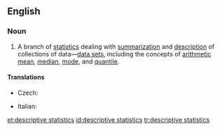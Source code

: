 ==English==
{{wikipedia}}

===Noun===
{{en-noun|sg=[[descriptive]] [[statistics]]|-}}

# {{statistics}} A branch of [[statistics]] dealing with [[summarization]] and [[description]] of collections of data—[[data set]]s, including the concepts of [[arithmetic mean]], [[median]], [[mode]], and [[quantile]].

====Translations====
{{trans-top|branch of statistics}}
* Czech: {{t-|cs|popisná statistika|f}}
{{trans-mid}}
* Italian: {{t-|it|statistica descrittiva|f}}
{{trans-bottom}}

[[et:descriptive statistics]]
[[id:descriptive statistics]]
[[tr:descriptive statistics]]